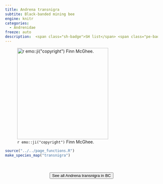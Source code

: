 ```yaml
---
title: Andrena transnigra
subtite: Black-banded mining bee
engine: knitr
categories:
  - Andrenidae
freeze: auto
description:  <span class="sh-badge">SH list</span> <span class="pe-badge">PM Evidence</span> <span class="gali-badge">Galiano</span>
---
```

![`r emo::ji("copyright")` Finn McGhee.](https://inaturalist-open-data.s3.amazonaws.com/photos/186569583/medium.jpeg){height=300}





```r
source("../../page_functions.R")
make_species_map("transnigra")
```
<br><br>
<center>


<a href="https://www.inaturalist.org/observations?place_id=7085&subview=map&taxon_id=213600"><button type="button" class="btn btn-secondary">See all Andrena transnigra in BC <i class="fa-solid fa-arrow-up-right-from-square"></i> </button></a>
</center>
